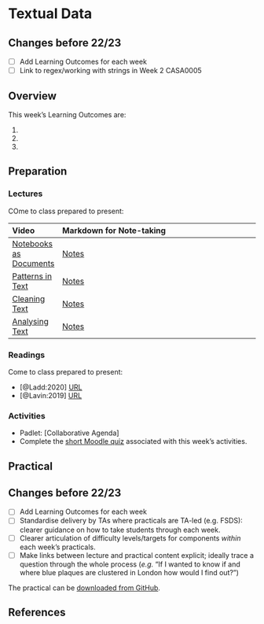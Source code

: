 # Textual Data

:::{.callout-warning}
## Changes before 22/23

- [ ] Add Learning Outcomes for each week
- [ ] Link to regex/working with strings in Week 2 CASA0005 
:::

## Overview

::: {.callout-important}
This week's Learning Outcomes are:

1. 
2. 
3. 
::: 


## Preparation

### Lectures

COme to class prepared to present:

| Video | Markdown for Note-taking |
| :---- | :----------------------- |
| [Notebooks as Documents](https://web.microsoftstream.com/video/fa80e0b3-a14a-44dd-b9b5-1774dde219ba) | [Notes](../lectures/7.1-Notebooks_as_Documents.md) |
| [Patterns in Text](https://web.microsoftstream.com/video/9e419529-f1d7-40a9-94e3-3adf8c4608f6) | [Notes](../lectures/7.2-Patterns_in_Text.md) |
| [Cleaning Text](https://web.microsoftstream.com/video/3a7ad210-31fb-4d15-8e33-3bea705042e2) | [Notes](../lectures/7.3-Cleaning_Text.md) |
| [Analysing Text](https://web.microsoftstream.com/video/edcbccdd-15b9-49da-b84a-691b5cc41b88) | [Notes](../lectures/7.4-Analysing_Text.md) |


### Readings

Come to class prepared to present:

- [@Ladd:2020] [URL](https://programminghistorian.org/en/lessons/common-similarity-measures)
- [@Lavin:2019] [URL](https://programminghistorian.org/en/lessons/analyzing-documents-with-tfidf)

### Activities

- Padlet: [Collaborative Agenda]
- Complete the [short Moodle quiz](https://moodle.ucl.ac.uk/mod/quiz/view.php?id=2555003) associated with this week's activities.

## Practical

:::{.callout-warning}
## Changes before 22/23
- [ ] Add Learning Outcomes for each week
- [ ] Standardise delivery by TAs where practicals are TA-led (e.g. FSDS): clearer guidance on how to take students through each week.
- [ ] Clearer articulation of difficulty levels/targets for components *within* each week’s practicals.
- [ ] Make links between lecture and practical content explicit; ideally trace a question through the whole process (*e.g.* “If I wanted to know if and where blue plaques are clustered in London how would I find out?”)
:::

The practical can be [downloaded from GitHub](https://github.com/jreades/fsds/blob/master/practicals/Practical-07-Textual_Data.ipynb).

## References
